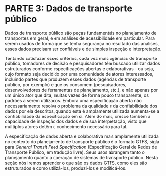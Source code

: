 # PARTE 3: Dados de transporte público

Dados de transporte público são peças fundamentais no planejamento de
transportes em geral, e em análises de acessibilidade em particular. Para serem
usados de forma que se tenha segurança no resultado das análises, esses dados
precisam ser confiáveis e de simples inspeção e interpretação.

Tentando satisfazer esses critérios, cada vez mais agências de transporte
público, tomadores de decisão e pesquisadores têm buscado utilizar dados
estruturados conforme especificações abertas e colaborativas - ou seja, cujo
formato seja decidido por uma comunidade de atores interessados, incluindo
partes que produzem esses dados (agências de transporte público, por exemplo) e
que os consomem (pesquisadores, desenvolvedores de ferramentas de planejamento,
etc.), e não apenas por um único ator que dita, muitas vezes de forma pouco
transparente, os padrões a serem utilizados. Embora uma especificação aberta
não necessariamente resolva o problema da qualidade e da confiabilidade dos
dados por ela descritos, quando esta é amplamente utilizada aumenta-se a
confiabilidade da especificação em si. Além do mais, cresce também a capacidade
de inspeção dos dados e de sua interpretação, visto que múltiplos atores detêm
o conhecimento necessário para tal.

A especificação de dados aberta e colaborativa mais amplamente utilizada no
contexto do planejamento de transporte público é o formato GTFS, sigla para
*General Transit Feed Specification* (Especificação Geral de Redes de
Transporte Público, em tradução livre). Seus usos abrangem tanto o planejamento
quanto a operação de sistemas de transporte público. Nesta seção nós iremos
aprender o que são os dados GTFS, como eles são estruturados e como
utilizá-los, produzi-los e modificá-los.
